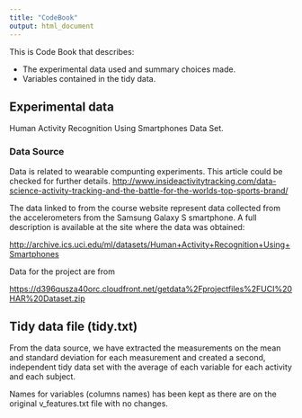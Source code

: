 ```yaml
---
title: "CodeBook"
output: html_document
---
```


This is Code Book that describes:

  * The experimental data used and summary choices made.
  * Variables contained in the tidy data.

    

## Experimental data

Human Activity Recognition Using Smartphones Data Set.


### Data Source

Data is related to wearable compunting experiments. This  article could be checked for further details. 
<http://www.insideactivitytracking.com/data-science-activity-tracking-and-the-battle-for-the-worlds-top-sports-brand/>

The data linked to from the course website represent data collected from the accelerometers from the Samsung Galaxy S smartphone. A full description is available at the site where the data was obtained: 

<http://archive.ics.uci.edu/ml/datasets/Human+Activity+Recognition+Using+Smartphones> 


Data for the project are from 

<https://d396qusza40orc.cloudfront.net/getdata%2Fprojectfiles%2FUCI%20HAR%20Dataset.zip>




## Tidy data file (tidy.txt)


From the data  source, we have extracted  the measurements on the mean and standard deviation for each measurement and created a second, independent tidy data set with the average of each variable for each activity and each subject.

Names for variables (columns names) has been kept as there are on  the original v_features.txt file with no changes.
